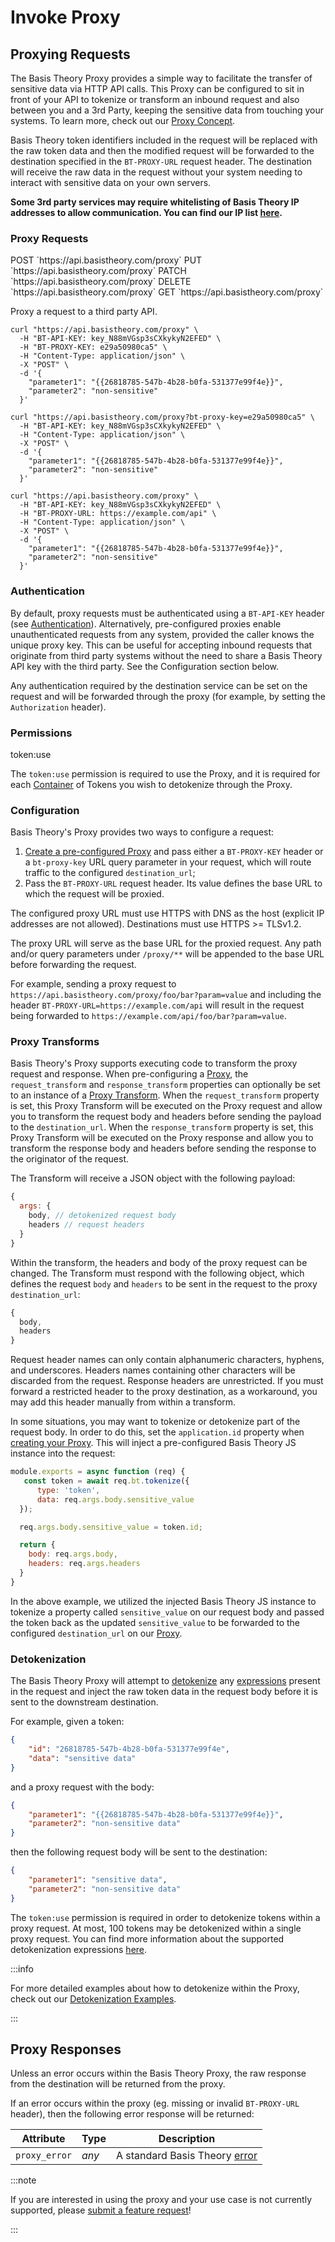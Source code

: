 # Invoke Proxy

## Proxying Requests

The Basis Theory Proxy provides a simple way to facilitate the transfer of sensitive data via HTTP API calls. This Proxy can be configured to sit in front of your API to tokenize or transform an inbound request and also between you and a 3rd Party, keeping the sensitive data from touching your systems. To learn more, check out our [Proxy Concept](/docs/concepts/what-is-the-proxy/).

Basis Theory token identifiers included in the request will be replaced with the raw token data and then the modified request will be forwarded to the destination specified in the `BT-PROXY-URL` request header. The destination will receive the raw data in the request without your system needing to interact with sensitive data on your own servers.

**Some 3rd party services may require whitelisting of Basis Theory IP addresses to allow communication. You can find our IP list [here](/docs/api/ip-addresses).** 

### Proxy Requests

<span class="http-method post">
  <span class="method-wrapper">
    <span class="box-method">POST</span>
  </span>
  `https://api.basistheory.com/proxy`
</span>

<span class="http-method put">
  <span class="method-wrapper">
    <span class="box-method">PUT</span>
  </span>
  `https://api.basistheory.com/proxy`
</span>

<span class="http-method patch">
  <span class="method-wrapper">
    <span class="box-method">PATCH</span>
  </span>
  `https://api.basistheory.com/proxy`
</span>

<span class="http-method delete">
  <span class="method-wrapper">
    <span class="box-method">DELETE</span>
  </span>
  `https://api.basistheory.com/proxy`
</span>

<span class="http-method get">
  <span class="method-wrapper">
    <span class="box-method">GET</span>
  </span>
  `https://api.basistheory.com/proxy`
</span>

Proxy a request to a third party API.

```shell title="Request with 'BT-PROXY-KEY' header"
curl "https://api.basistheory.com/proxy" \
  -H "BT-API-KEY: key_N88mVGsp3sCXkykyN2EFED" \
  -H "BT-PROXY-KEY: e29a50980ca5" \
  -H "Content-Type: application/json" \
  -X "POST" \
  -d '{
    "parameter1": "{{26818785-547b-4b28-b0fa-531377e99f4e}}",
    "parameter2": "non-sensitive"
  }'
```

```shell title="Request with 'bt-proxy-key' query param"
curl "https://api.basistheory.com/proxy?bt-proxy-key=e29a50980ca5" \
  -H "BT-API-KEY: key_N88mVGsp3sCXkykyN2EFED" \
  -H "Content-Type: application/json" \
  -X "POST" \
  -d '{
    "parameter1": "{{26818785-547b-4b28-b0fa-531377e99f4e}}",
    "parameter2": "non-sensitive"
  }'
```

```shell title="Request with 'BT-PROXY-URL' header"
curl "https://api.basistheory.com/proxy" \
  -H "BT-API-KEY: key_N88mVGsp3sCXkykyN2EFED" \
  -H "BT-PROXY-URL: https://example.com/api" \
  -H "Content-Type: application/json" \
  -X "POST" \
  -d '{
    "parameter1": "{{26818785-547b-4b28-b0fa-531377e99f4e}}",
    "parameter2": "non-sensitive"
  }'
```

### Authentication

By default, proxy requests must be authenticated using a `BT-API-KEY` header (see [Authentication](/docs/api/authentication)).
Alternatively, pre-configured proxies enable unauthenticated requests from any system, provided the caller knows the unique proxy key. This can be useful for accepting inbound requests that originate from third party systems without the need to share a Basis Theory API key with the third party. See the Configuration section below.

Any authentication required by the destination service can be set on the request and will be forwarded through the proxy
(for example, by setting the `Authorization` header).

### Permissions

<p class="scopes">
  <span class="scope">token:use</span>
</p>

The `token:use` permission is required to use the Proxy, and it is required for each
[Container](/docs/concepts/what-are-containers) of Tokens you wish to detokenize through the Proxy.

### Configuration

Basis Theory's Proxy provides two ways to configure a request:

1. [Create a pre-configured Proxy](/docs/api/proxies#create-a-proxy) and pass either a `BT-PROXY-KEY` header or a `bt-proxy-key` URL query parameter in your request, which will route traffic to the configured `destination_url`;
2. Pass the `BT-PROXY-URL` request header. Its value defines the base URL to which the request will be proxied. 

The configured proxy URL must use HTTPS with DNS as the host (explicit IP addresses are not allowed). Destinations must use HTTPS >= TLSv1.2.

The proxy URL will serve as the base URL for the proxied request. Any path and/or query parameters under `/proxy/**` will be appended to the base URL before forwarding the request.

For example, sending a proxy request to `https://api.basistheory.com/proxy/foo/bar?param=value` and including the header `BT-PROXY-URL=https://example.com/api` will result in the request being forwarded to `https://example.com/api/foo/bar?param=value`.

### Proxy Transforms

Basis Theory's Proxy supports executing code to transform the proxy request and response. When pre-configuring a [Proxy](/docs/api/proxies#create-a-proxy), the `request_transform` and `response_transform` properties can optionally be set to an instance of a [Proxy Transform](/docs/api/proxies#proxy-transform-object). When the `request_transform` property is set, this Proxy Transform will be executed on the Proxy request and allow you to transform the request body and headers before sending the payload to the `destination_url`. When the `response_transform` property is set, this Proxy Transform will be executed on the Proxy response and allow you to transform the response body and headers before sending the response to the originator of the request.

The Transform will receive a JSON object with the following payload:

```js
{
  args: {
    body, // detokenized request body
    headers // request headers
  }
}
```

Within the transform, the headers and body of the proxy request can be changed.
The Transform must respond with the following object, which defines the request `body` and `headers` to be sent in the request to the proxy `destination_url`:

```js
{
  body,
  headers
}
```

<aside class="notice">
  <span>
    Request header names can only contain alphanumeric characters, hyphens, and underscores. 
    Headers names containing other characters will be discarded from the request.
    Response headers are unrestricted. If you must forward a restricted header to the proxy destination, 
    as a workaround, you may add this header manually from within a transform.
  </span>
</aside>

In some situations, you may want to tokenize or detokenize part of the request body. In order to do this, set the `application.id` property when [creating your Proxy](/docs/api/proxies#create-a-proxy). This will inject a pre-configured Basis Theory JS instance into the request:

```js
module.exports = async function (req) {
   const token = await req.bt.tokenize({
      type: 'token',
      data: req.args.body.sensitive_value
  });

  req.args.body.sensitive_value = token.id;

  return {
    body: req.args.body,
    headers: req.args.headers
  }
}
```

In the above example, we utilized the injected Basis Theory JS instance to tokenize a property called `sensitive_value` on our request body and passed the token back as the updated `sensitive_value` to be forwarded to the configured `destination_url` on our [Proxy](#proxies).

### Detokenization

The Basis Theory Proxy will attempt to [detokenize](/docs/expressions/detokenization) any [expressions](/docs/expressions/) present in the request and inject the raw token data in the request body before it is sent to the downstream destination.

For example, given a token:

```json
{
    "id": "26818785-547b-4b28-b0fa-531377e99f4e",
    "data": "sensitive data"
}
```  

and a proxy request with the body:

```json
{
    "parameter1": "{{26818785-547b-4b28-b0fa-531377e99f4e}}",
    "parameter2": "non-sensitive data"
}
```  

then the following request body will be sent to the destination:

```json
{
    "parameter1": "sensitive data",
    "parameter2": "non-sensitive data"
}
```

The `token:use` permission is required in order to detokenize tokens within a proxy request. 
At most, 100 tokens may be detokenized within a single proxy request. You can find more information about the supported detokenization expressions [here](/docs/expressions/detokenization).

:::info

For more detailed examples about how to detokenize within the Proxy, check out our [Detokenization Examples](/docs/expressions/detokenization#examples).

:::

<aside class="notice">
  <span></span>
</aside>

## Proxy Responses

Unless an error occurs within the Basis Theory Proxy, the raw response from the destination will be returned from the proxy.

If an error occurs within the proxy (eg. missing or invalid `BT-PROXY-URL` header), then the following error response will be returned:

| Attribute     | Type  | Description                              |
|---------------|-------|------------------------------------------|
| `proxy_error` | *any* | A standard Basis Theory [error](#errors) |

:::note

If you are interested in using the proxy and your use case is not currently supported, please [submit a feature request](mailto:support@basistheory.com?subject=Proxy%20Feature%20Request)!

:::